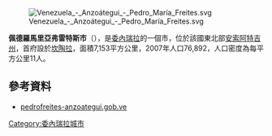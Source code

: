 [[Image:Venezuela_-_Anzoátegui_-_Pedro_María_Freites.svg|right]]

'''佩德羅馬里亞弗雷特斯市'''（{{lang-es|Municipio Pedro María Freites}}），是[[委內瑞拉|委內瑞拉]]的一個市，位於該國東北部[[安索阿特吉州|安索阿特吉州]]，首府設於[[坎陶拉|坎陶拉]]，面積7,153平方公里，2007年人口76,892，人口密度為每平方公里11人。

==參考資料==
*[https://web.archive.org/web/20080317065244/http://pedrofreites-anzoategui.gob.ve/portal-alcaldias/ pedrofreites-anzoategui.gob.ve] {{es icon}}

{{Venezuela-geo-stub}}
[[Category:委內瑞拉城市|Category:委內瑞拉城市]]